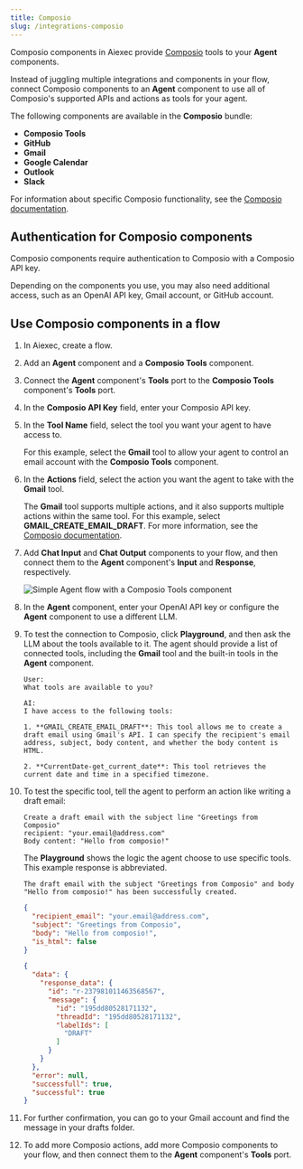 ```yaml
---
title: Composio
slug: /integrations-composio
---
```


Composio components in Aiexec provide [Composio](https://app.composio.dev/) tools to your **Agent** components.

Instead of juggling multiple integrations and components in your flow, connect Composio components to an **Agent** component to use all of Composio's supported APIs and actions as tools for your agent.

The following components are available in the **Composio** bundle:

* **Composio Tools**
* **GitHub**
* **Gmail**
* **Google Calendar**
* **Outlook**
* **Slack**

For information about specific Composio functionality, see the [Composio documentation](https://docs.composio.dev/introduction/intro/overview).

## Authentication for Composio components

Composio components require authentication to Composio with a Composio API key.

Depending on the components you use, you may also need additional access, such as an OpenAI API key, Gmail account, or GitHub account.

## Use Composio components in a flow

1. In Aiexec, create a flow.

2. Add an **Agent** component and a **Composio Tools** component.

3. Connect the **Agent** component's **Tools** port to the **Composio Tools** component's **Tools** port.

4. In the **Composio API Key** field, enter your Composio API key.

5. In the **Tool Name** field, select the tool you want your agent to have access to.

    For this example, select the **Gmail** tool to allow your agent to control an email account with the **Composio Tools** component.

6. In the **Actions** field, select the action you want the agent to take with the **Gmail** tool.

    The **Gmail** tool supports multiple actions, and it also supports multiple actions within the same tool.
    For this example, select **GMAIL_CREATE_EMAIL_DRAFT**.
    For more information, see the [Composio documentation](https://docs.composio.dev/patterns/tools/use-tools/use-specific-actions).

7. Add **Chat Input** and **Chat Output** components to your flow, and then connect them to the **Agent** component's **Input** and **Response**, respectively.

    ![Simple Agent flow with a Composio Tools component](/img/composio/composio-create-flow.png)

8. In the **Agent** component, enter your OpenAI API key or configure the **Agent** component to use a different LLM.

9. To test the connection to Composio, click **Playground**, and then ask the LLM about the tools available to it.
The agent should provide a list of connected tools, including the **Gmail** tool and the built-in tools in the **Agent** component.

    ```text
    User:
    What tools are available to you?

    AI:
    I have access to the following tools:

    1. **GMAIL_CREATE_EMAIL_DRAFT**: This tool allows me to create a draft email using Gmail's API. I can specify the recipient's email address, subject, body content, and whether the body content is HTML.

    2. **CurrentDate-get_current_date**: This tool retrieves the current date and time in a specified timezone.
    ```

10. To test the specific tool, tell the agent to perform an action like writing a draft email:

    ```text
    Create a draft email with the subject line "Greetings from Composio"
    recipient: "your.email@address.com"
    Body content: "Hello from composio!"
    ```

    The **Playground** shows the logic the agent choose to use specific tools.
    This example response is abbreviated.

    ```text
    The draft email with the subject "Greetings from Composio" and body "Hello from composio!" has been successfully created.
    ```

    ```json
    {
      "recipient_email": "your.email@address.com",
      "subject": "Greetings from Composio",
      "body": "Hello from composio!",
      "is_html": false
    }

    {
      "data": {
        "response_data": {
          "id": "r-237981011463568567",
          "message": {
            "id": "195dd80528171132",
            "threadId": "195dd80528171132",
            "labelIds": [
              "DRAFT"
            ]
          }
        }
      },
      "error": null,
      "successfull": true,
      "successful": true
    }
    ```

11. For further confirmation, you can go to your Gmail account and find the message in your drafts folder.

12. To add more Composio actions, add more Composio components to your flow, and then connect them to the **Agent** component's **Tools** port.